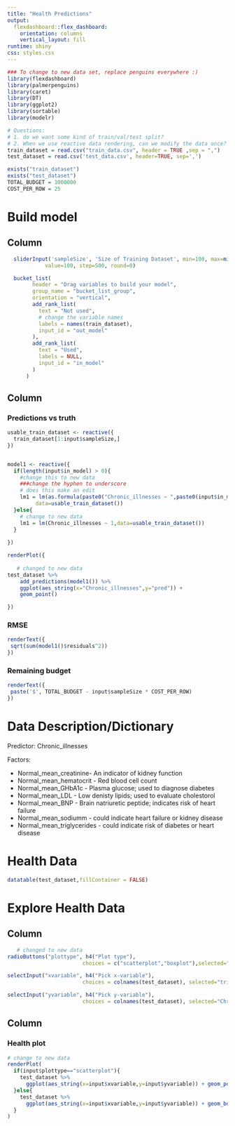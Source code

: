 ```yaml
---
title: "Health Predictions"
output: 
  flexdashboard::flex_dashboard:
    orientation: columns
    vertical_layout: fill
runtime: shiny
css: styles.css
---
```


```r

### To change to new data set, replace penguins everywhere :) 
library(flexdashboard)
library(palmerpenguins)
library(caret) 
library(DT)
library(ggplot2)
library(sortable)
library(modelr)

# Questions: 
# 1. do we want some kind of train/val/test split? 
# 2. When we use reactive data rendering, can we modify the data once? 
train_dataset = read.csv("train_data.csv", header = TRUE ,sep = ",")
test_dataset = read.csv('test_data.csv', header=TRUE, sep=',')

exists("train_dataset")
exists("test_dataset")
TOTAL_BUDGET = 1000000
COST_PER_ROW = 25
```


Build model
=====================================  
  


Column {data-width=300}
----------------------------------------------------------------------- 

```r
  sliderInput('sampleSize', 'Size of Training Dataset', min=100, max=min(nrow(train_dataset), TOTAL_BUDGET/COST_PER_ROW),
            value=100, step=500, round=0)

  bucket_list(
        header = "Drag variables to build your model",
        group_name = "bucket_list_group",
        orientation = "vertical",
        add_rank_list(
          text = "Not used",
          # change the variable names
          labels = names(train_dataset),
          input_id = "out_model"
        ),
        add_rank_list(
          text = "Used",
          labels = NULL,
          input_id = "in_model"
        )
      )
```



Column {data-width=400, data-height=300}
-----------------------------------------------------------------------

### Predictions vs truth

```r

usable_train_dataset <- reactive({
  train_dataset[1:input$sampleSize,]
})


model1 <- reactive({
  if(length(input$in_model) > 0){
    #change this to new data
    ###change the hyphen to underscore
    # does this make an edit
    lm1 = lm(as.formula(paste0("Chronic_illnesses ~ ",paste0(input$in_model,collapse="+"))),
         data=usable_train_dataset())
  }else{
    # change to new data
    lm1 = lm(Chronic_illnesses ~ 1,data=usable_train_dataset())
  }
  
})

renderPlot({ 
  
   # changed to new data
test_dataset %>%
    add_predictions(model1()) %>%
    ggplot(aes_string(x="Chronic_illnesses",y="pred")) +
    geom_point()

})
```

### RMSE

```r
renderText({
 sqrt(sum(model1()$residuals^2))
})
```

### Remaining budget

```r
renderText({
 paste('$', TOTAL_BUDGET - input$sampleSize * COST_PER_ROW)
})
```




Data Description/Dictionary
===================================== 
Predictor: Chronic_illnesses

Factors:

* Normal_mean_creatinine- An indicator of kidney function
* Normal_mean_hematocrit - Red blood cell count
* Normal_mean_GHbA1c - Plasma glucose; used to diagnose diabetes
* Normal_mean_LDL - Low denisty lipids; used to evaluate cholestorol 
* Normal_mean_BNP - Brain natriuretic peptide; indicates risk of heart failure
* Normal_mean_sodiumm - could indicate heart failure or kidney disease
* Normal_mean_triglycerides - could indicate risk of diabetes or heart disease


Health Data
===================================== 


```r
datatable(test_dataset,fillContainer = FALSE) 
```


Explore Health Data
===================================== 

Column {.sidebar}
-----------------------------------------------------------------------



```r
   # changed to new data
radioButtons("plottype", h4("Plot type"),
                        choices = c("scatterplot","boxplot"),selected="scatterplot")

selectInput("xvariable", h4("Pick x-variable"),
                        choices = colnames(test_dataset), selected="trig_mean_normal_tm1")

selectInput("yvariable", h4("Pick y-variable"),
                        choices = colnames(test_dataset), selected="Chronic_illnesses")

```

Column 
-----------------------------------------------------------------------

### Health plot

```r

# change to new data
renderPlot(
  if(input$plottype=="scatterplot"){
    test_dataset %>% 
      ggplot(aes_string(x=input$xvariable,y=input$yvariable)) + geom_point()
  }else{
    test_dataset %>% 
      ggplot(aes_string(x=input$xvariable,y=input$yvariable)) + geom_boxplot()
  }
)
```



